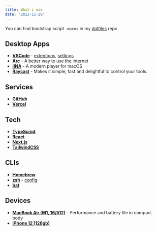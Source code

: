 ```yaml
---
title: What i use
date: '2022-11-29'
---
```


You can find bootstrap script `.macos` in my
[dotfiles](https://github.com/idm1try/dotfiles/tree/main/.macos) repo

## Desktop Apps

- [**VSCode**](https://code.visualstudio.com) -
  [extentions](https://github.com/idm1try/dotfiles/#vscode-extensions),
  [settings](https://github.com/idm1try/dotfiles/tree/main/settings.json)
- [**Arc**](https://arc.net) - A better way to use the internet
- [**IINA**](https://iina.io) - A modern player for macOS
- [**Raycast**](https://www.raycast.com) - Makes it simple, fast and delightful
  to control your tools.

## Services

- [**GitHub**](https://github.com)
- [**Vercel**](https://vercel.com)

## Tech

- [**TypeScript**](https://www.typescriptlang.org)
- [**React**](https://reactjs.org)
- [**Next.js**](https://nextjs.org)
- [**TailwindCSS**](https://tailwindcss.com)

## CLIs

- [**Homebrew**](https://brew.sh)
- [**zsh**](https://zsh.org) -
  [config](https://github.com/idm1try/dotfiles/tree/main/.zshrc)
- [**bat**](https://github.com/sharkdp/bat)

## Devices

- [**MacBook Air (M1, 16/512)**](https://www.apple.com/shop/buy-mac/macbook-air/m1-chip) -
  Performance and battery life in compact body
- [**iPhone 12 (128gb)**](https://www.apple.com/shop/buy-iphone/iphone-12)
